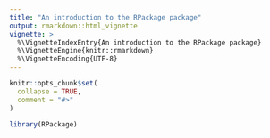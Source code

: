 ```yaml
---
title: "An introduction to the RPackage package"
output: rmarkdown::html_vignette
vignette: >
  %\VignetteIndexEntry{An introduction to the RPackage package}
  %\VignetteEngine{knitr::rmarkdown}
  %\VignetteEncoding{UTF-8}
---
```


```r
knitr::opts_chunk$set(
  collapse = TRUE,
  comment = "#>"
)
```

```r
library(RPackage)
```
